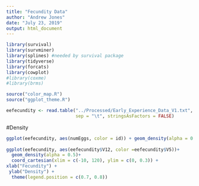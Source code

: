 ```yaml
---
title: "Fecundity Data"
author: "Andrew Jones"
date: "July 23, 2019"
output: html_document
---
```


```r
library(survival)
library(survminer)
library(splines) #needed by survival package
library(tidyverse) 
library(forcats)
library(cowplot)
#library(coxme)
#library(brms)

source("color_map.R")
source("ggplot_theme.R")
```

```r
eefecundity <- read.table("../Processed/Early_Experience_Data_V1.txt",
                          sep = "\t", stringsAsFactors = FALSE)


```

#Density
```r
ggplot(eefecundity, aes(numEggs, color = id)) + geom_density(alpha = 0.5) + coord_cartesian(xlim = c(-10, 120), ylim = c(0, 0.3))+ scale_x_continuous(expand = c(0, 0), limits = c(-10, 120)) + expand_limits(x=125) + scale_y_continuous(expand = c(0, 0)) + xlab("Fecundity") + ylab("Density") + theme(legend.position = c(0.7, 0.8))
                                                                                            
ggplot(eefecundity, aes(eefecundity$V12, color =eefecundity$V5))+
  geom_density(alpha = 0.5)+
  coord_cartesian(xlim = c(-10, 120), ylim = c(0, 0.3)) +
xlab("Fecundity") + 
 ylab("Density") +
  theme(legend.position = c(0.7, 0.8))
 
                                                                                            
                      
```

